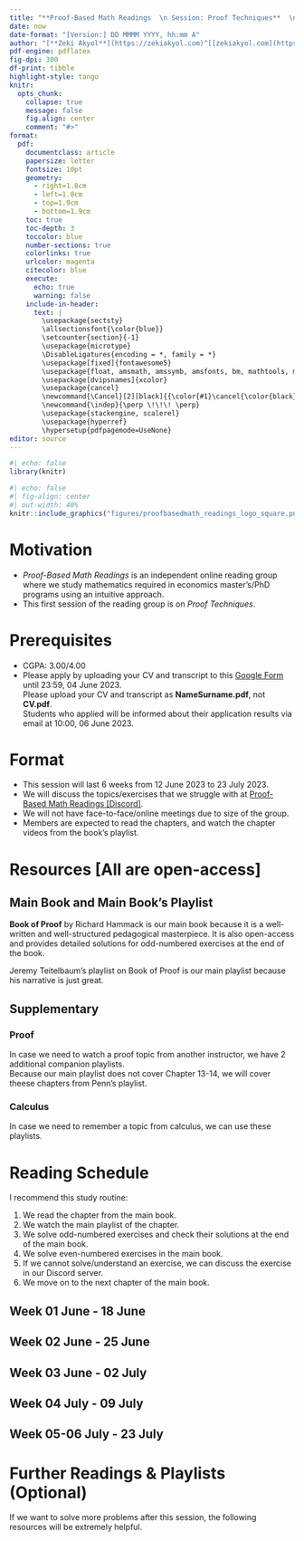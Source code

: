 ```yaml
---
title: "**Proof-Based Math Readings  \n Session: Proof Techniques**  \n 2023 Summer"
date: now
date-format: "[Version:] DD MMMM YYYY, hh:mm A"
author: "[**Zeki Akyol**](https://zekiakyol.com)^[[zekiakyol.com](https://zekiakyol.com)]  \n Department of Economics  \n Istanbul Technical University  \n [Click here for the most recent versions of the syllabuses](https://github.com/zekiakyol/proof-based-math-readings)"
pdf-engine: pdflatex
fig-dpi: 300
df-print: tibble
highlight-style: tango
knitr:
  opts_chunk: 
    collapse: true
    message: false
    fig.align: center
    comment: "#>"
format:
  pdf: 
    documentclass: article
    papersize: letter
    fontsize: 10pt
    geometry: 
      - right=1.8cm
      - left=1.8cm
      - top=1.9cm
      - bottom=1.9cm
    toc: true
    toc-depth: 3
    toccolor: blue
    number-sections: true
    colorlinks: true
    urlcolor: magenta
    citecolor: blue
    execute:
      echo: true
      warning: false
    include-in-header: 
      text: |
        \usepackage{sectsty}
        \allsectionsfont{\color{blue}}
        \setcounter{section}{-1}
        \usepackage{microtype}
        \DisableLigatures{encoding = *, family = *}
        \usepackage[fixed]{fontawesome5}
        \usepackage{float, amsmath, amssymb, amsfonts, bm, mathtools, mathastext}
        \usepackage[dvipsnames]{xcolor} 
        \usepackage{cancel}
        \newcommand{\Cancel}[2][black]{{\color{#1}\cancel{\color{black}#2}}}
        \newcommand{\indep}{\perp \!\!\! \perp}
        \usepackage{stackengine, scalerel}
        \usepackage{hyperref}
        \hypersetup{pdfpagemode=UseNone}
editor: source
---
```


```r
#| echo: false
library(knitr)
```

```r
#| echo: false
#| fig-align: center
#| out-width: 40%
knitr::include_graphics("figures/proofbasedmath_readings_logo_square.png")
```

\newpage

# Motivation 

  - *Proof-Based Math Readings* is an independent online reading group where we study mathematics required in economics master's/PhD programs using an intuitive approach.
  - This first session of the reading group is on *Proof Techniques*.

# Prerequisites

  - CGPA: 3.00/4.00
  - Please apply by uploading your CV and transcript to this [\faLink Google Form](https://docs.google.com/forms/d/e/1FAIpQLSf3OxwYuAwiDXMVTCQ_x3FTtKnHmRRkl_SXlpdfqTDty06PxQ/closedform) until 23:59, 04 June 2023.  
    Please upload your CV and transcript as **NameSurname.pdf**, not **CV.pdf**.  
    Students who applied will be informed about their application results via email at 10:00, 06 June 2023.

# Format

  - This session will last 6 weeks from 12 June 2023 to 23 July 2023.
  - We will discuss the topics/exercises that we struggle with at [\faDiscord Proof-Based Math Readings \[Discord\]](https://discord.com/).
  - We will not have face-to-face/online meetings due to size of the group.
  - Members are expected to read the chapters, and watch the chapter videos from the book's playlist.

# Resources [All are open-access]

## Main Book and Main Book's Playlist

**Book of Proof** by Richard Hammack is our main book because it is a well-written and well-structured pedagogical masterpiece. It is also open-access and provides detailed solutions for odd-numbered exercises at the end of the book.

Jeremy Teitelbaum's playlist on Book of Proof is our main playlist because his narrative is just great.

\begin{itemize}
  \item[\faBook] \href{https://www.people.vcu.edu/~rhammack/BookOfProof/}{Book of Proof - Richard Hammack (3.3 Edition, 2022)}
  \item[\faYoutube] \href{https://www.youtube.com/@jeremy9959/playlists?view=50&sort=dd&shelf_id=5}{Book of Proof - Richard Hammack (3.3 Edition, 2022, Companion playlist by Jeremy Teitelbaum, Chapter 1-12)}
\end{itemize}

## Supplementary

### Proof

In case we need to watch a proof topic from another instructor, we have 2 additional companion playlists.  
Because our main playlist does not cover Chapter 13-14, we will cover theese chapters from Penn's playlist.

\begin{itemize}
  \item[\faYoutube] \href{https://www.youtube.com/playlist?list=PLVMgvCDIRy1x00m7Oo9XzEkDDACeEK_m-}{Book of Proof - Richard Hammack (3.3 Edition, 2022, Companion playlist by Michael Penn, Chapter 1-14)}
  \item[\faYoutube] \href{https://www.youtube.com/playlist?list=PLpcwHaLYiaEUk-DVrPHjPpGmwL04WMbNQ}{Book of Proof - Richard Hammack (3.3 Edition, 2022, Companion playlist by Valerie Hower, Chapter 1-12)}
  \item[\faBook] \href{https://summit.plymouth.edu/bitstream/handle/20.500.12774/381/psu-oer-024.pdf?sequence=1&isAllowed=y}{Book of Proof - Richard Hammack (3.3 Edition, 2022, Companion workbook by Justin Wright)}
\end{itemize}

### Calculus

In case we need to remember a topic from calculus, we can use these playlists.

\begin{itemize}
  \item[\faYoutube] \href{https://www.youtube.com/playlist?list=PLZHQObOWTQDMsr9K-rj53DwVRMYO3t5Yr}{Essence of Calculus - 3Blue1Brown (2023)}
  \item[\faBook\faYoutube] \href{https://ocw.mit.edu/courses/18-01-single-variable-calculus-fall-2006}{Single Variable Calculus - David Jerison (2006)}
  \item[\faBook\faYoutube] \href{https://ocw.mit.edu/courses/18-02-multivariable-calculus-fall-2007}{Multi Variable Calculus - Denis Auroux (2007)}
\end{itemize}

\newpage

# Reading Schedule

I recommend this study routine:

  1) We read the chapter from the main book.
  2) We watch the main playlist of the chapter.
  3) We solve odd-numbered exercises and check their solutions at the end of the main book. 
  4) We solve even-numbered exercises in the main book.
  5) If we cannot solve/understand an exercise, we can discuss the exercise in our Discord server.
  6) We move on to the next chapter of the main book.

::: {.callout-tip icon=false}
## **Week 01 \hfill \faCalendar* 12 June - 18 June**

\begin{itemize}
  \item[\faBook] Book of Proof, Chapter 1: Sets
  \item[\faBook] Book of Proof, Chapter 2: Logic
  \item[\faBook] Book of Proof, Chapter 3: Counting
\end{itemize}
:::

::: {.callout-tip icon=false}
## **Week 02 \hfill \faCalendar* 19 June - 25 June**

\begin{itemize}
  \item[\faBook] Book of Proof, Chapter 4: Direct Proof
  \item[\faBook] Book of Proof, Chapter 5: Contrapositive Proof
  \item[\faBook] Book of Proof, Chapter 6: Proof by Contradiction
\end{itemize}
:::

::: {.callout-tip icon=false}
## **Week 03 \hfill \faCalendar* 26 June - 02 July**

\begin{itemize}
  \item[\faBook] Book of Proof, Chapter 7: Proving Non-Conditional Statements
  \item[\faBook] Book of Proof, Chapter 8: Proofs Involving Sets
  \item[\faBook] Book of Proof, Chapter 9: Disproof
  \item[\faBook] Book of Proof, Chapter 10: Mathematical Induction
\end{itemize}
:::

::: {.callout-tip icon=false}
## **Week 04 \hfill \faCalendar* 03 July - 09 July**

\begin{itemize}
  \item[\faBook] Book of Proof, Chapter 11: Relations
  \item[\faBook] Book of Proof, Chapter 12: Functions
\end{itemize}
:::

::: {.callout-tip icon=false}
## **Week 05-06 \hfill \faCalendar* 10 July - 23 July**

\begin{itemize}
  \item[] These two chapters are essential for real analysis, so they are more challenging than the previous ones. \\ We first read Chapter 14, then Chapter 13.
  \item[\faBook] Book of Proof, Chapter 14: Cardinality of Sets
  \item[\faBook] Book of Proof, Chapter 13: Proofs in Calculus
\end{itemize}
:::

# Further Readings & Playlists (Optional)

If we want to solve more problems after this session, the following resources will be extremely helpful.

::: {.callout-note icon=false}
## 
\begin{itemize}
  \item[\faBook] Mathematical Proofs A Transition to Advanced Mathematics - Gary Chartrand, Albert D. Polimeni, Ping Zhang (\textbf{Chapter 0-14}, 4th Edition, 2018).
  \item[\faBook] \href{https://www.jirka.org/ra}{Basic Analysis I: Introduction to Real Analysis [Volume I] - Jiri Lebl (\textbf{Chapter 0}, Version 6.0, 2023)}
  \item[\faYoutube] \href{https://www.youtube.com/playlist?list=PLUl4u3cNGP61O7HkcF7UImpM0cR_L2gSw}{Real Analysis - Casey Rodriguez (\textbf{Video 1-2}, 2020, Companion playlist to Basic Analysis I)}
\end{itemize}
:::
